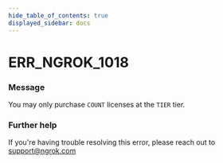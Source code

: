 ```yaml
---
hide_table_of_contents: true
displayed_sidebar: docs
---
```



# ERR_NGROK_1018

### Message

You may only purchase `COUNT` licenses at the `TIER` tier.

<ErrorDetails error="err_ngrok_1018" />

### Further help

If you're having trouble resolving this error, please reach out to [support@ngrok.com](mailto:support@ngrok.com?subject=Help%20with%20ERR_NGROK_1018)

